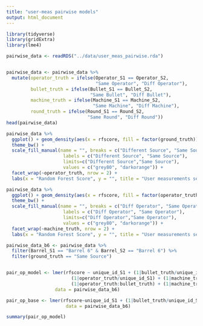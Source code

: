 ```yaml
---
title: "user-meas pairwise models"
output: html_document
---
```


```r
library(tidyverse)
library(gridExtra)
library(lme4)
```

```r
pairwise_data <- readRDS("../data/user_meas_pairwise.rda")


pairwise_data <- pairwise_data %>% 
  mutate(operator_truth = ifelse(Operator_S1 == Operator_S2, 
                                 "Same Operator", "Diff Operator"), 
         bullet_truth = ifelse(Bullet_S1 == Bullet_S2,
                               "Same Bullet", "Diff Bullet"),
         machine_truth = ifelse(Machine_S1 == Machine_S2,
                                "Same Machine", "Diff Machine"),
         round_truth = ifelse(Round_S1 == Round_S2,
                              "Same Round", "Diff Round"))
head(pairwise_data)
```

```r
pairwise_data %>% 
  ggplot() + geom_density(aes(x = rfscore, fill = factor(ground_truth)), alpha = 0.5) + 
  theme_bw() + 
  scale_fill_manual(name = "", breaks = c("Different Source", "Same Source"), 
                     labels = c("Different Source", "Same Source"), 
                     limits=c("Different Source","Same Source"), 
                     values = c("grey80", "darkorange")) + 
  facet_wrap(~operator_truth, nrow = 2) + 
  labs(x = "Random Forest Score", y = "", title = "User measurements set Land-to-Land Results")
```


```r
pairwise_data %>% 
  ggplot() + geom_density(aes(x = rfscore, fill = factor(operator_truth)), alpha = 0.5) + 
  theme_bw() + 
  scale_fill_manual(name = "", breaks = c("Diff Operator", "Same Operator"), 
                     labels = c("Diff Operator", "Same Operator"), 
                     limits=c("Diff Operator","Same Operator"), 
                     values = c("grey80", "darkorange")) + 
  facet_wrap(~machine_truth, nrow = 2) + 
  labs(x = "Random Forest Score", y = "", title = "User measurements set Land-to-Land Results")
```


```r
pairwise_data_b6 <- pairwise_data %>%
  filter(Barrel_S1 == "Barrel 6" & Barrel_S2 == "Barrel 6") %>%
  filter(ground_truth == "Same Source") 


pair_op_model <- lmer(rfscore ~ unique_id_S1 + (1|bullet_truth/unique_id_S1) + 
                        (1|operator_truth/unique_id_S1) + (1|machine_truth/unique_id_S1) + 
                        (1|operator_truth:bullet_truth) + (1|machine_truth:bullet_truth),
                  data = pairwise_data_b6)

pair_op_base <- lmer(rfscore~unique_id_S1 + (1|bullet_truth/unique_id_S1), 
                      data = pairwise_data_b6)

summary(pair_op_model)
```




